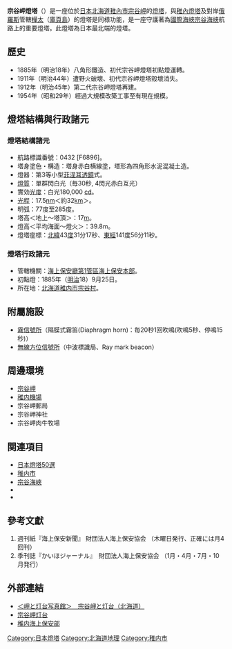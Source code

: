 {{Infobox_lighthouse
|name=宗谷岬燈塔
|image_name     =Soyamisaki lighthouse.JPG
|image_width    =270px
|location       =[[北海道|北海道]][[稚内市|稚内市]][[宗谷村|宗谷村]]
|yearbuilt      = 1885年
|type           = 有人駐守
|status         = 仍在營運
|managingagent  = [[日本海上保安廳|日本海上保安廳]]
|p.s.           =  
}} 
{{japanese|japanese=宗谷岬灯台|kana=そうやみさきとうだい|romaji=Soyamisaki-toudai}}

'''宗谷岬燈塔'''（{{lang-ja|宗谷岬灯台}}）是一座位於[[日本|日本]][[北海道|北海道]][[稚內市|稚內市]][[宗谷岬|宗谷岬]]的[[燈塔|燈塔]]，與[[稚內燈塔|稚內燈塔]]及對岸[[俄羅斯|俄羅斯]]管轄[[樺太|樺太]]（[[庫頁島|庫頁島]]）的燈塔是同様功能，是一座守護著為[[國際海峽|國際海峽]][[宗谷海峡|宗谷海峡]]航路上的重要燈塔。此燈塔為日本最北端的燈塔。

== 歷史 ==
*1885年（明治18年）八角形鐵造、初代宗谷岬燈塔初點燈運轉。
*1911年（明治44年）遭野火破壞、初代宗谷岬燈塔毀壞消失。
*1912年（明治45年）第二代宗谷岬燈塔再建。
*1954年（昭和29年）經過大規模改築工事至有現在規模。

==燈塔結構與行政諸元==
===燈塔結構諸元===
* 航路標識番號：0432 [F6896]。
* 塔身塗色・構造：塔身赤白横線塗，塔形為四角形水泥混凝土造。
* 燈器：第3等小型[[菲涅耳透鏡|菲涅耳透鏡]]式。
* [[燈質|燈質]]：單群閃白光（毎30秒, 4閃光赤白互光）
* 實効[[光度|光度]]：白光180,000 [[坎德拉|cd]]。
* [[光程|光程]]：17.5[[海里|nm]]＜約32[[km|km]]＞。
* 明弧：77度至285度。
* 塔高＜地上～塔頂＞：17[[m|m]]。
* 燈高＜平均海面～燈火＞：39.8m。
*燈塔座標：[[北緯|北緯]]43[[度|度]]31分17秒、[[東經|東經]]141度56分11秒。

===燈塔行政諸元===
* 管轄機關：[[海上保安廳|海上保安廳]][[第1管區海上保安本部|第1管區海上保安本部]]。
* 初點燈：1885年（[[明治|明治]]18）9月25日。
* 所在地：[[北海道|北海道]][[稚内市|稚内市]][[宗谷村|宗谷村]]。

==附屬施設==
*[[霧信號所|霧信號所]]（隔膜式霧笛(Diaphragm horn)：毎20秒1回吹鳴(吹鳴5秒、停鳴15秒)）
*[[無線方位信號所|無線方位信號所]]（中波標識局、Ray mark beacon）

== 周邊環境 ==
*[[宗谷岬|宗谷岬]]
*[[稚内機場|稚内機場]]
*宗谷岬郵局
*宗谷岬神社
*宗谷岬肉牛牧場

== 関連項目 ==
*[[日本燈塔50選|日本燈塔50選]]
*[[稚内市|稚内市]]
*[[拉彼魯茲海峽|宗谷海峽]]
*{{link-ru|西能登呂岬燈塔|Крильон (маяк)}}
*{{link-ru|中知床岬燈塔|Анива (маяк)}}

== 參考文獻 ==
<div class="references-small">
#週刊紙『海上保安新聞』 財団法人海上保安協会 （木曜日発行、正確には月4回刊）
#季刊誌『かいほジャーナル』　財団法人海上保安協会 （1月・4月・7月・10月発行）
</div>

== 外部連結 ==
*[https://web.archive.org/web/20080905220838/http://gauss0jp.hp.infoseek.co.jp/soyamisa.htm ＜岬と灯台写真館＞　宗谷岬と灯台（北海道）] {{ja}}
*[http://yamatae.sakura.ne.jp/Lh1/soya.html 宗谷岬灯台]{{Wayback|url=http://yamatae.sakura.ne.jp/Lh1/soya.html |date=20120806211150 }} {{ja}}
* [http://www.kaiho.mlit.go.jp/01kanku/wakkanai/ 稚内海上保安部]{{Wayback|url=http://www.kaiho.mlit.go.jp/01kanku/wakkanai/ |date=20080402091407 }} {{ja}}

{{日本燈塔50選}}

[[Category:日本燈塔|Category:日本燈塔]]
[[Category:北海道地理|Category:北海道地理]]
[[Category:稚内市|Category:稚内市]]